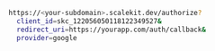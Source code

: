 ```sh title="Authorization URL (Example)" showLineNumbers=false
https://<your-subdomain>.scalekit.dev/authorize?
  client_id=skc_122056050118122349527&
  redirect_uri=https://yourapp.com/auth/callback&
  provider=google
```